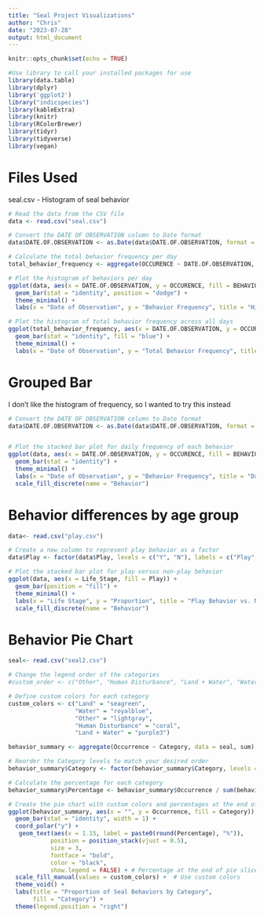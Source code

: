 ```yaml
---
title: "Seal Project Visualizations"
author: "Chris"
date: "2023-07-28"
output: html_document
---
```


```r
knitr::opts_chunk$set(echo = TRUE)
```

```r
#Use library to call your installed packages for use
library(data.table)
library(dplyr)
library('ggplot2')
library("indicspecies")
library(kableExtra)
library(knitr)
library(RColorBrewer)
library(tidyr)
library(tidyverse)
library(vegan)


```

# Files Used

seal.csv - Histogram of seal behavior

```r

# Read the data from the CSV file
data <- read.csv("seal.csv")

# Convert the DATE OF OBSERVATION column to Date format
data$DATE.OF.OBSERVATION <- as.Date(data$DATE.OF.OBSERVATION, format = "%m/%d/%Y")

# Calculate the total behavior frequency per day
total_behavior_frequency <- aggregate(OCCURENCE ~ DATE.OF.OBSERVATION, data, sum)

# Plot the histogram of behaviors per day
ggplot(data, aes(x = DATE.OF.OBSERVATION, y = OCCURENCE, fill = BEHAVIOUR)) +
  geom_bar(stat = "identity", position = "dodge") +
  theme_minimal() +
  labs(x = "Date of Observation", y = "Behavior Frequency", title = "Histogram of Behaviors Per Day")

# Plot the histogram of total behavior frequency across all days
ggplot(total_behavior_frequency, aes(x = DATE.OF.OBSERVATION, y = OCCURENCE)) +
  geom_bar(stat = "identity", fill = "blue") +
  theme_minimal() +
  labs(x = "Date of Observation", y = "Total Behavior Frequency", title = "Histogram of Total Behavior Frequency")


```

# Grouped Bar

I don't like the histogram of frequency, so I wanted to try this instead

```r

# Convert the DATE OF OBSERVATION column to Date format
data$DATE.OF.OBSERVATION <- as.Date(data$DATE.OF.OBSERVATION, format = "%m/%d/%Y")


# Plot the stacked bar plot for daily frequency of each behavior
ggplot(data, aes(x = DATE.OF.OBSERVATION, y = OCCURENCE, fill = BEHAVIOUR)) +
  geom_bar(stat = "identity") +
  theme_minimal() +
  labs(x = "Date of Observation", y = "Behavior Frequency", title = "Daily Frequency of Each Behavior") +
  scale_fill_discrete(name = "Behavior")

```

# Behavior differences by age group
```r

data<- read.csv("play.csv")

# Create a new column to represent play behavior as a factor
data$Play <- factor(data$Play, levels = c("Y", "N"), labels = c("Play", "Non-Play"))

# Plot the stacked bar plot for play versus non-play behavior
ggplot(data, aes(x = Life_Stage, fill = Play)) +
  geom_bar(position = "fill") +
  theme_minimal() +
  labs(x = "Life Stage", y = "Proportion", title = "Play Behavior vs. Non-Play Behavior") +
  scale_fill_discrete(name = "Behavior")

```
# Behavior Pie Chart
```r

seal<- read.csv("seal2.csv")

# Change the legend order of the categories
#custom_order <- c("Other", "Human Disturbance", "Land + Water", "Water", "Land")

# Define custom colors for each category
custom_colors <- c("Land" = "seagreen", 
                   "Water" = "royalblue", 
                   "Other" = "lightgray", 
                   "Human Disturbance" = "coral", 
                   "Land + Water" = "purple3")

behavior_summary <- aggregate(Occurrence ~ Category, data = seal, sum)

# Reorder the Category levels to match your desired order
behavior_summary$Category <- factor(behavior_summary$Category, levels = c("Land", "Water", "Land + Water", "Human Disturbance", "Other"))

# Calculate the percentage for each category
behavior_summary$Percentage <- behavior_summary$Occurrence / sum(behavior_summary$Occurrence) * 100

# Create the pie chart with custom colors and percentages at the end of pie slices
ggplot(behavior_summary, aes(x = "", y = Occurrence, fill = Category)) +
  geom_bar(stat = "identity", width = 1) +
  coord_polar("y") +
   geom_text(aes(x = 1.15, label = paste0(round(Percentage), "%")), 
            position = position_stack(vjust = 0.5), 
            size = 3, 
            fontface = "bold",
            color = "black",
            show.legend = FALSE) + # Percentage at the end of pie slices
  scale_fill_manual(values = custom_colors) +  # Use custom colors
  theme_void() +
  labs(title = "Proportion of Seal Behaviors by Category",
       fill = "Category") +
  theme(legend.position = "right")


```


